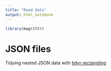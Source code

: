 ```yaml
---
title: "Read data"
output: html_notebook
---
```


```r
library(magrittr)
```


# JSON files

Tidying nested JSON data with [tidyr rectangling](https://tidyr.tidyverse.org/articles/rectangle.html)
